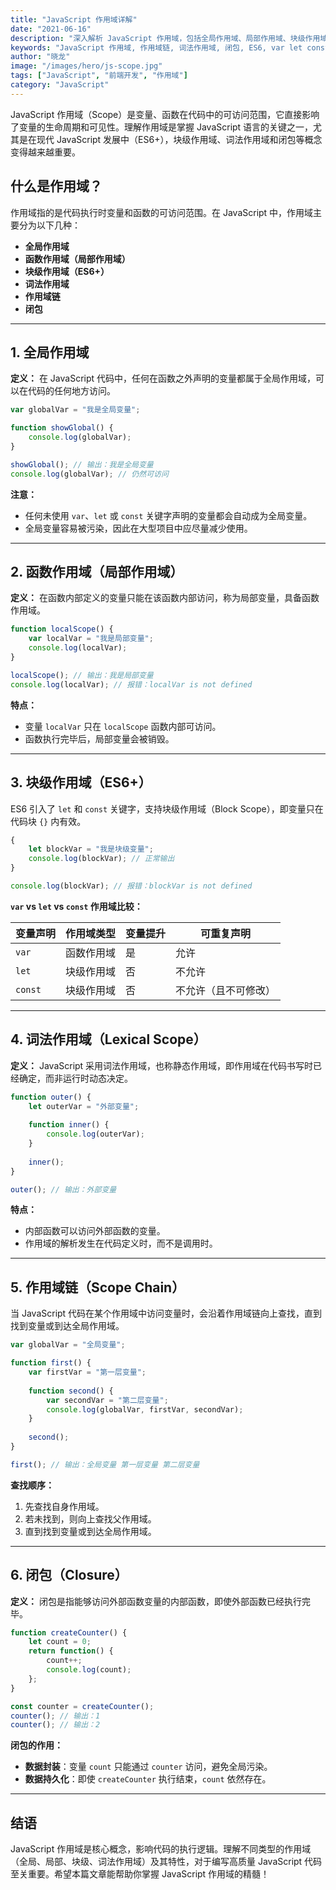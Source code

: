 ```yaml
---
title: "JavaScript 作用域详解"
date: "2021-06-16"
description: "深入解析 JavaScript 作用域，包括全局作用域、局部作用域、块级作用域、词法作用域、作用域链等概念，附带丰富示例。"
keywords: "JavaScript 作用域, 作用域链, 词法作用域, 闭包, ES6, var let const"
author: "晓龙"
image: "/images/hero/js-scope.jpg"
tags: ["JavaScript", "前端开发", "作用域"]
category: "JavaScript"
---
```


JavaScript 作用域（Scope）是变量、函数在代码中的可访问范围，它直接影响了变量的生命周期和可见性。理解作用域是掌握 JavaScript 语言的关键之一，尤其是在现代 JavaScript 发展中（ES6+），块级作用域、词法作用域和闭包等概念变得越来越重要。

## 什么是作用域？

作用域指的是代码执行时变量和函数的可访问范围。在 JavaScript 中，作用域主要分为以下几种：

- **全局作用域**
- **函数作用域（局部作用域）**
- **块级作用域（ES6+）**
- **词法作用域**
- **作用域链**
- **闭包**

---

## 1. 全局作用域

**定义：** 在 JavaScript 代码中，任何在函数之外声明的变量都属于全局作用域，可以在代码的任何地方访问。

```js
var globalVar = "我是全局变量";

function showGlobal() {
    console.log(globalVar);
}

showGlobal(); // 输出：我是全局变量
console.log(globalVar); // 仍然可访问
```

**注意：**
- 任何未使用 `var`、`let` 或 `const` 关键字声明的变量都会自动成为全局变量。
- 全局变量容易被污染，因此在大型项目中应尽量减少使用。

---

## 2. 函数作用域（局部作用域）

**定义：** 在函数内部定义的变量只能在该函数内部访问，称为局部变量，具备函数作用域。

```js
function localScope() {
    var localVar = "我是局部变量";
    console.log(localVar);
}

localScope(); // 输出：我是局部变量
console.log(localVar); // 报错：localVar is not defined
```

**特点：**
- 变量 `localVar` 只在 `localScope` 函数内部可访问。
- 函数执行完毕后，局部变量会被销毁。

---

## 3. 块级作用域（ES6+）

ES6 引入了 `let` 和 `const` 关键字，支持块级作用域（Block Scope），即变量只在代码块 `{}` 内有效。

```js
{
    let blockVar = "我是块级变量";
    console.log(blockVar); // 正常输出
}

console.log(blockVar); // 报错：blockVar is not defined
```

**`var` vs `let` vs `const` 作用域比较：**

| 变量声明 | 作用域类型 | 变量提升 | 可重复声明 |
|----------|------------|----------|------------|
| `var` | 函数作用域 | 是 | 允许 |
| `let` | 块级作用域 | 否 | 不允许 |
| `const` | 块级作用域 | 否 | 不允许（且不可修改） |

---

## 4. 词法作用域（Lexical Scope）

**定义：** JavaScript 采用词法作用域，也称静态作用域，即作用域在代码书写时已经确定，而非运行时动态决定。

```js
function outer() {
    let outerVar = "外部变量";
    
    function inner() {
        console.log(outerVar);
    }
    
    inner();
}

outer(); // 输出：外部变量
```

**特点：**
- 内部函数可以访问外部函数的变量。
- 作用域的解析发生在代码定义时，而不是调用时。

---

## 5. 作用域链（Scope Chain）

当 JavaScript 代码在某个作用域中访问变量时，会沿着作用域链向上查找，直到找到变量或到达全局作用域。

```js
var globalVar = "全局变量";

function first() {
    var firstVar = "第一层变量";
    
    function second() {
        var secondVar = "第二层变量";
        console.log(globalVar, firstVar, secondVar);
    }
    
    second();
}

first(); // 输出：全局变量 第一层变量 第二层变量
```

**查找顺序：**
1. 先查找自身作用域。
2. 若未找到，则向上查找父作用域。
3. 直到找到变量或到达全局作用域。

---

## 6. 闭包（Closure）

**定义：** 闭包是指能够访问外部函数变量的内部函数，即使外部函数已经执行完毕。

```js
function createCounter() {
    let count = 0;
    return function() {
        count++;
        console.log(count);
    };
}

const counter = createCounter();
counter(); // 输出：1
counter(); // 输出：2
```

**闭包的作用：**
- **数据封装**：变量 `count` 只能通过 `counter` 访问，避免全局污染。
- **数据持久化**：即使 `createCounter` 执行结束，`count` 依然存在。

---

## 结语

JavaScript 作用域是核心概念，影响代码的执行逻辑。理解不同类型的作用域（全局、局部、块级、词法作用域）及其特性，对于编写高质量 JavaScript 代码至关重要。希望本篇文章能帮助你掌握 JavaScript 作用域的精髓！
